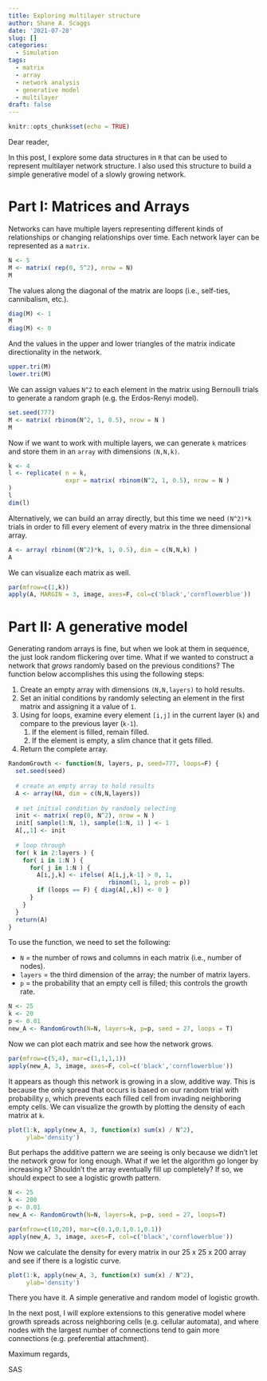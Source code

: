 ```yaml
---
title: Exploring multilayer structure
author: Shane A. Scaggs
date: '2021-07-28'
slug: []
categories:
  - Simulation
tags:
  - matrix
  - array
  - network analysis
  - generative model
  - multilayer
draft: false
---
```


```r
knitr::opts_chunk$set(echo = TRUE)
```

Dear reader, 

In this post, I explore some data structures in `R` that can be used to represent multilayer network structure. I also used this structure to build a simple generative model of a slowly growing network. 

# Part I: Matrices and Arrays 

Networks can have multiple layers representing different kinds of relationships or changing relationships over time. Each network layer can be represented as a `matrix.` 

```r
N <- 5
M <- matrix( rep(0, 5^2), nrow = N)
M
```

The values along the diagonal of the matrix are loops (i.e., self-ties, cannibalism, etc.). 

```r
diag(M) <- 1
M
diag(M) <- 0
```

And the values in the upper and lower triangles of the matrix indicate directionality in the network. 

```r
upper.tri(M)
lower.tri(M)
```

We can assign values `N^2` to each element in the matrix using Bernoulli trials to generate a random graph (e.g. the Erdos-Renyi model). 

```r
set.seed(777)
M <- matrix( rbinom(N^2, 1, 0.5), nrow = N )
M
```

Now if we want to work with multiple layers, we can generate `k` matrices and store them in an `array` with dimensions `(N,N,k)`. 

```r
k <- 4
l <- replicate( n = k, 
                expr = matrix( rbinom(N^2, 1, 0.5), nrow = N )
)
l
dim(l)
```

Alternatively, we can build an array directly, but this time we need `(N^2)*k` trials in order to fill every element of every matrix in the three dimensional array. 

```r
A <- array( rbinom((N^2)*k, 1, 0.5), dim = c(N,N,k) )
A
```

We can visualize each matrix as well.

```r
par(mfrow=c(1,k))
apply(A, MARGIN = 3, image, axes=F, col=c('black','cornflowerblue'))
```

# Part II: A generative model 

Generating random arrays is fine, but when we look at them in sequence, the just look random flickering over time. What if we wanted to construct a network that *grows* randomly based on the previous conditions? The function below accomplishes this using the following steps: 

1. Create an empty array with dimensions `(N,N,layers)` to hold results. 
2. Set an initial conditions by randomly selecting an element in the first matrix and assigning it a value of `1`. 
3. Using for loops, examine every element `[i,j]` in the current layer (`k`) and compare to the previous layer (`k-1`). 
    1. If the element is filled, remain filled. 
    2. If the element is empty, a slim chance that it gets filled. 
4. Return the complete array. 

```r
RandomGrowth <- function(N, layers, p, seed=777, loops=F) {
  set.seed(seed)
  
  # create an empty array to hold results
  A <- array(NA, dim = c(N,N,layers))
  
  # set initial condition by randomly selecting
  init <- matrix( rep(0, N^2), nrow = N )
  init[ sample(1:N, 1), sample(1:N, 1) ] <- 1
  A[,,1] <- init
  
  # loop through
  for( k in 2:layers ) {
    for( i in 1:N ) {
      for( j in 1:N ) {
        A[i,j,k] <- ifelse( A[i,j,k-1] > 0, 1, 
                            rbinom(1, 1, prob = p))
        if (loops == F) { diag(A[,,k]) <- 0 } 
      }
    }
  }
  return(A)
}

```

To use the function, we need to set the following: 

- `N` = the number of rows and columns in each matrix (i.e., number of nodes).
- `layers` = the third dimension of the array; the number of matrix layers. 
- `p` = the probability that an empty cell is filled; this controls the growth rate. 

```r
N <- 25
k <- 20
p <- 0.01
new_A <- RandomGrowth(N=N, layers=k, p=p, seed = 27, loops = T)
```

Now we can plot each matrix and see how the network grows. 

```r
par(mfrow=c(5,4), mar=c(1,1,1,1))
apply(new_A, 3, image, axes=F, col=c('black','cornflowerblue'))
```

It appears as though this network is growing in a slow, additive way. This is because the only spread that occurs is based on our random trial with probability `p`, which prevents each filled cell from invading neighboring empty cells. We can visualize the growth by plotting the density of each matrix at `k`. 

```r
plot(1:k, apply(new_A, 3, function(x) sum(x) / N^2), 
     ylab='density')
```

But perhaps the additive pattern we are seeing is only because we didn't let the network grow for long enough. What if we let the algorithm go longer by increasing `k`? Shouldn't the array eventually fill up completely? If so, we should expect to see a logistic growth pattern. 

```r
N <- 25
k <- 200
p <- 0.01
new_A <- RandomGrowth(N=N, layers=k, p=p, seed = 27, loops=T)

par(mfrow=c(10,20), mar=c(0.1,0.1,0.1,0.1))
apply(new_A, 3, image, axes=F, col=c('black','cornflowerblue'))
```

Now we calculate the density for every matrix in our 25 x 25 x 200 array and see if there is a logistic curve. 

```r
plot(1:k, apply(new_A, 3, function(x) sum(x) / N^2), 
     ylab='density')
```
There you have it. A simple generative and random model of logistic growth.

In the next post, I will explore extensions to this generative model where growth spreads across neighboring cells (e.g. cellular automata), and where nodes with the largest number of connections tend to gain more connections (e.g. preferential attachment). 

Maximum regards, 

SAS